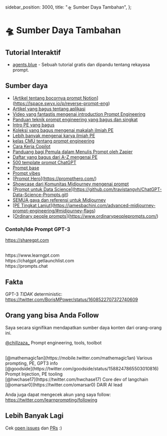   sidebar_position: 3000,
  title: "🛸 Sumber Daya Tambahan",
};

# 🛸 Sumber Daya Tambahan

## Tutorial Interaktif

- [agents.blue](https://www.agents.blue/) - Sebuah tutorial gratis dan dipandu tentang rekayasa prompt.

## Sumber daya

- [[Artikel tentang bocornya prompt Notion](https://huyenchip.com/2023/04/11/llm-engineering.html)](https://lspace.swyx.io/p/reverse-prompt-eng)
- [Artikel yang bagus tentang aplikasi](https://huyenchip.com/2023/04/11/llm-engineering.html)
  <br />
- [Video yang fantastis mengenai introduction Prompt Engineering](https://youtube.com/watch?v=dOxUroR57xs&feature=shares)
  <br />
- [Panduan teknik prompt engineering yang bagus dan singkat](https://help.openai.com/en/articles/6654000-best-practices-for-prompt-engineering-with-openai-api)
  <br />
- [Intro PE yang bagus](https://humanloop.com/blog/prompt-engineering-101)
  <br />
- [Koleksi yang bagus mengenai makalah ilmiah PE](https://github.com/dair-ai/Prompt-Engineering-Guide)
  <br />
- [Lebih banyak mengenai karya ilmiah PE](https://github.com/thunlp/PromptPapers)
  <br />
- [kelas CMU tentang prompt engineering](https://youtu.be/5ef83Wljm-M)
  <br />
- [Cara Kerja Copilot](https://thakkarparth007.github.io/copilot-explorer/posts/copilot-internals.html)
  <br />
- [Panduang bagi Pemula dalam Menulis Prompt oleh Zapier](https://zapier.com/blog/gpt-3-prompt/)
  <br />
- [Daftar yang bagus dari A-Z mengenai PE](https://github.com/promptslab/Awesome-Prompt-Engineering)
  <br />
- [500 template prompt ChatGPT](https://www.notion.so/500-ChatGPT-Prompt-Templates-d9541e901b2b4e8f800e819bdc0256da)
  <br />
- [Prompt base](https://promptbase.com/)
  <br />
- [Prompt vibes](https://www.promptvibes.com/)
  <br />
- [[Prompt Hero](https://prompthero.com/)](https://prompthero.com/)
- [Showcase dari Komunitas Midjourney mengenai prompt](https://www.midjourney.com/showcase/recent/)
  <br />
- [[Prompt untuk Data Science](https://github.com/travistangvh/ChatGPT-Data-Science-Prompts.git)](https://github.com/travistangvh/ChatGPT-Data-Science-Prompts.git)
- [SEMUA gaya dan referensi untuk Midjourney](https://github.com/willwulfken/MidJourney-Styles-and-Keywords-Reference)
  <br />
- [[PE Tingkat Lanjut](https://jamesbachini.com/advanced-midjourney-prompt-engineering/#midjourney-flags)](https://jamesbachini.com/advanced-midjourney-prompt-engineering/#midjourney-flags)
- [[Ordinary people prompts](https://www.ordinarypeopleprompts.com/)](https://www.ordinarypeopleprompts.com/)

### Contoh/Ide Prompt GPT-3

https://sharegpt.com

<br />
https://www.learngpt.com
<br />
https://chatgpt.getlaunchlist.com
<br />
https://prompts.chat

## Fakta

GPT-3 _TIDAK_ deterministic: https://twitter.com/BorisMPower/status/1608522707372740609

## Orang yang bisa Anda Follow

Saya secara signifikan mendapatkan sumber daya konten dari orang-orang ini.

[@chillzaza\_](https://mobile.twitter.com/chillzaza_) Prompt engineering, tools, toolbot

<br />
[@mathemagic1an](https://mobile.twitter.com/mathemagic1an) Various prompting, PE,
GPT3 info
<br />
[@goodside](https://twitter.com/goodside/status/1588247865503010816) Prompt Injection,
PE tooling
<br />
[@hwchase17](https://twitter.com/hwchase17) Core dev of langchain
<br />
[@omarsar0](https://twitter.com/omarsar0) DAIR AI lead

Anda juga dapat mengecek akun yang saya follow: https://twitter.com/learnprompting/following

## Lebih Banyak Lagi

Cek [open issues](https://github.com/trigaten/Learn_Prompting/issues) dan [PRs](https://github.com/trigaten/Learn_Prompting/pulls) :)
